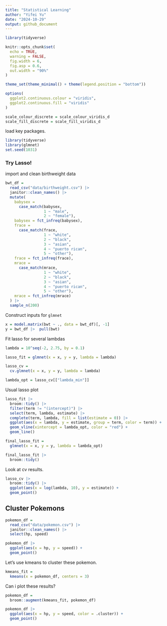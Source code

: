 ```yaml
---
title: "Statistical Learning"
author: "Yifei Yu"
date: "2024-10-29"
output: github_document
---
```


```r
library(tidyverse)
```

```r
knitr::opts_chunk$set(
  echo = TRUE,
  warning = FALSE,
  fig.width = 6,
  fig.asp = 0.6,
  out.width = "90%"
)

theme_set(theme_minimal() + theme(legend.position = "bottom"))

options(
  ggplot2.continuous.colour = "viridis",
  ggplot2.continuous.fill = "viridis"
)

scale_colour_discrete = scale_colour_viridis_d
scale_fill_discrete = scale_fill_viridis_d
```

load key packages.

```r
library(tidyverse)
library(glmnet)
set.seed(1031)
```


### Try Lasso!

import and clean birthweight data

```r
bwt_df =
  read_csv("data/birthweight.csv") |> 
  janitor::clean_names() |> 
  mutate(
    babysex =
      case_match(babysex,
                 1 ~ "male",
                 2 ~ "female"),
    babysex = fct_infreq(babysex),
    frace = 
      case_match(frace,
                 1 ~ "white",
                 2 ~ "black",
                 3 ~ "asian",
                 4 ~ "puerto rican",
                 5 ~ "other"),
    frace = fct_infreq(frace),
    mrace = 
      case_match(mrace,
                 1 ~ "white",
                 2 ~ "black",
                 3 ~ "asian",
                 4 ~ "puerto rican",
                 5 ~ "other"),
    mrace = fct_infreq(mrace)
  ) |> 
  sample_n(200)
```


Construct inputs for `glmnet`

```r
x = model.matrix(bwt ~ ., data = bwt_df)[, -1]
y = bwt_df |>  pull(bwt)
```



Fit lasso for several lambdas


```r
lambda = 10^seq(-2, 2.75, by = 0.1)

lasso_fit = glmnet(x = x, y = y, lambda = lambda)

lasso_cv = 
  cv.glmnet(x = x, y = y, lambda = lambda)

lambda_opt = lasso_cv[["lambda_min"]]
```


Usual lasso plot

```r
lasso_fit |> 
  broom::tidy() |> 
  filter(term != "(intercept)") |> 
  select(term, lambda, estimate) |> 
  complete(term, lambda, fill = list(estimate = 0)) |> 
  ggplot(aes(x = lambda, y = estimate, group = term, color = term)) +
  geom_vline(xintercept = lambda_opt, color = "red") +
  geom_line()
```



```r
final_lasso_fit = 
  glmnet(x = x, y = y, lambda = lambda_opt)

final_lasso_fit |> 
  broom::tidy()
```


Look at cv results.

```r
lasso_cv |> 
  broom::tidy() |> 
  ggplot(aes(x = log(lambda, 10), y = estimate)) +
  geom_point()
```




## Cluster Pokemons

```r
pokemon_df = 
  read_csv("data/pokemon.csv") |> 
  janitor::clean_names() |> 
  select(hp, speed)
```


```r
pokemon_df |> 
  ggplot(aes(x = hp, y = speed)) +
  geom_point()
```


Let's use kmeans to cluster these pokemon.

```r
kmeans_fit = 
  kmeans(x = pokemon_df, centers = 3)
```


Can i plot these results?

```r
pokemon_df =
  broom::augment(kmeans_fit, pokemon_df)
```


```r
pokemon_df |> 
  ggplot(aes(x = hp, y = speed, color = .cluster)) +
  geom_point()
```


